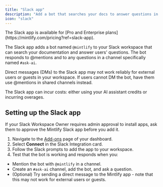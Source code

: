 ```yaml
---
title: "Slack app"
description: "Add a bot that searches your docs to answer questions in your Slack workspace"
icon: "slack"
---
```


<Info>
  The Slack app is available for [Pro and Enterprise plans](https://mintlify.com/pricing?ref=slack-app).
</Info>

The Slack app adds a bot named `@mintlify` to your Slack workspace that can search your documentation and answer users' questions. The bot responds to @mentions and to any questions in a channel specifically named `#ask-ai`.

<Warning>
  Direct messages (DMs) to the Slack app may not work reliably for external users or guests in your workspace. If users cannot DM the bot, have them use @mentions in shared channels instead.
</Warning>

The Slack app can incur costs: either using your AI assistant credits or incurring overages.

## Setting up the Slack app

<Note>
  If your Slack Workspace Owner requires admin approval to install apps, ask them to approve the Mintlify Slack app before you add it.
</Note>

1. Navigate to the [Add-ons](https://dashboard.mintlify.com/products/addons) page of your dashboard.
2. Select **Connect** in the Slack Integration card.
3. Follow the Slack prompts to add the app to your workspace.
4. Test that the bot is working and responds when you:
  - Mention the bot with `@mintlify` in a channel.
  - Create an `#ask-ai` channel, add the bot, and ask a question.
  - (Optional) Try sending a direct message to the Mintlify app - note that this may not work for external users or guests.
